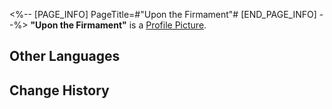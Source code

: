 <%-- [PAGE_INFO]
PageTitle=#"Upon the Firmament"#
[END_PAGE_INFO] --%>
{{Item Infobox
|id          = 210202
|image       = Item Upon the Firmament.png
|type        = Disk
|invCategory = Valuables
|rarity      = 3
|effect      = A record that can be played on the Express' phonograph. It might be a chance acquisition or a gift from someone else. All sorts of memories surge up when the music plays &mdash; the smiles, encounters, touches, and the excitement of battle. Maybe that is why people still collect records even as society rapidly advances.<br />The current record contains the track "Upon the Firmament."
|description = <br />''Gaze up, and study the laws of astronomy. Look down, and observe the features of geography. Only then would the formation of night and day be clear in your mind.''
}}
'''"Upon the Firmament"''' is a [[Profile Picture]].

==Other Languages==
{{Other Languages
|en   = "Upon the Firmament"
|zhs  = 《俯仰穷观》
|zht  = 〈俯仰窮觀〉
|ja   = 『俯仰に観窮む』
|ko   = ≪궁관부앙≫
|es   = El firmamento allá arriba
|fr   = « Upon the Firmament »
|ru   = Upon the Firmament
|th   = "Upon the Firmament"
|vi   = "Ma Trận Xuất Hiện"
|de   = „Am Firmament“
|id   = "Upon the Firmament"
|pt   = "Upon the Firmament"
}}

==Change History==
{{Change History|1.0}}